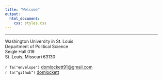 ```yaml
---
title: "Welcome"
output:
  html_document:
    css: styles.css
---
```


------------------------------------------------------------------------
Washington University in St. Louis\
Department of Political Science\
Seigle Hall 019\
St. Louis, Missouri 63130\
\
`r fa("envelope")` [domlockett91@gmail.com](mailto:domlockett91@gmail.com)\
`r fa("github")` [domlockett](https://github.com/domlockett)\
